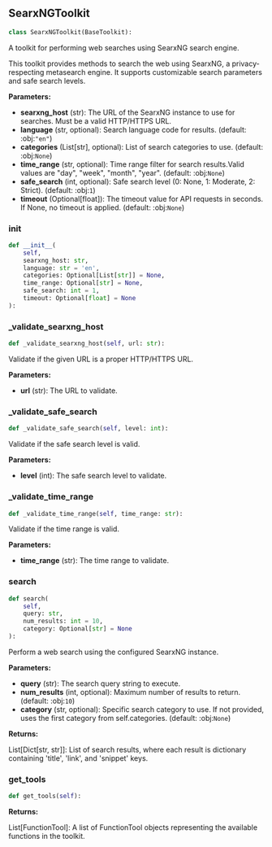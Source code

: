 <a id="camel.toolkits.searxng_toolkit"></a>

<a id="camel.toolkits.searxng_toolkit.SearxNGToolkit"></a>

## SearxNGToolkit

```python
class SearxNGToolkit(BaseToolkit):
```

A toolkit for performing web searches using SearxNG search engine.

This toolkit provides methods to search the web using SearxNG,
a privacy-respecting metasearch engine. It supports customizable
search parameters and safe search levels.

**Parameters:**

- **searxng_host** (str): The URL of the SearxNG instance to use for searches. Must be a valid HTTP/HTTPS URL.
- **language** (str, optional): Search language code for results. (default: :obj:`"en"`)
- **categories** (List[str], optional): List of search categories to use. (default: :obj:`None`)
- **time_range** (str, optional): Time range filter for search results.Valid values are "day", "week", "month", "year". (default: :obj:`None`)
- **safe_search** (int, optional): Safe search level (0: None, 1: Moderate, 2: Strict). (default: :obj:`1`)
- **timeout** (Optional[float]): The timeout value for API requests in seconds. If None, no timeout is applied. (default: :obj:`None`)

<a id="camel.toolkits.searxng_toolkit.SearxNGToolkit.__init__"></a>

### __init__

```python
def __init__(
    self,
    searxng_host: str,
    language: str = 'en',
    categories: Optional[List[str]] = None,
    time_range: Optional[str] = None,
    safe_search: int = 1,
    timeout: Optional[float] = None
):
```

<a id="camel.toolkits.searxng_toolkit.SearxNGToolkit._validate_searxng_host"></a>

### _validate_searxng_host

```python
def _validate_searxng_host(self, url: str):
```

Validate if the given URL is a proper HTTP/HTTPS URL.

**Parameters:**

- **url** (str): The URL to validate.

<a id="camel.toolkits.searxng_toolkit.SearxNGToolkit._validate_safe_search"></a>

### _validate_safe_search

```python
def _validate_safe_search(self, level: int):
```

Validate if the safe search level is valid.

**Parameters:**

- **level** (int): The safe search level to validate.

<a id="camel.toolkits.searxng_toolkit.SearxNGToolkit._validate_time_range"></a>

### _validate_time_range

```python
def _validate_time_range(self, time_range: str):
```

Validate if the time range is valid.

**Parameters:**

- **time_range** (str): The time range to validate.

<a id="camel.toolkits.searxng_toolkit.SearxNGToolkit.search"></a>

### search

```python
def search(
    self,
    query: str,
    num_results: int = 10,
    category: Optional[str] = None
):
```

Perform a web search using the configured SearxNG instance.

**Parameters:**

- **query** (str): The search query string to execute.
- **num_results** (int, optional): Maximum number of results to return. (default: :obj:`10`)
- **category** (str, optional): Specific search category to use. If not provided, uses the first category from self.categories. (default: :obj:`None`)

**Returns:**

  List[Dict[str, str]]: List of search results, where each result is
dictionary containing 'title', 'link', and 'snippet' keys.

<a id="camel.toolkits.searxng_toolkit.SearxNGToolkit.get_tools"></a>

### get_tools

```python
def get_tools(self):
```

**Returns:**

  List[FunctionTool]: A list of FunctionTool objects representing the
available functions in the toolkit.

